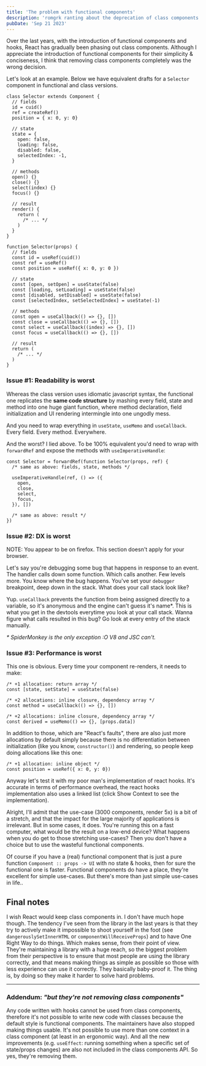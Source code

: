```yaml
---
title: 'The problem with functional components'
description: 'romgrk ranting about the deprecation of class components'
pubDate: 'Sep 21 2023'
---
```



Over the last years, with the introduction of functional components and hooks, React has gradually been phasing out class components. Although I appreciate the introduction of functional components for their simplicity & conciseness, I think that removing class components completely was the wrong decision.

Let's look at an example. Below we have equivalent drafts for a `Selector` component in functional and class versions.

<div class="row mb-1">

```tsx
class Selector extends Component {
  // fields
  id = cuid()
  ref = createRef()
  position = { x: 0, y: 0}

  // state
  state = {
    open: false,
    loading: false,
    disabled: false,
    selectedIndex: -1,
  }

  // methods
  open() {}
  close() {}
  select(index) {}
  focus() {}

  // result
  render() {
    return (
      /* ... */
    )
  }
}
```

```tsx
function Selector(props) {
  // fields
  const id = useRef(cuid())
  const ref = useRef()
  const position = useRef({ x: 0, y: 0 })

  // state
  const [open, setOpen] = useState(false)
  const [loading, setLoading] = useState(false)
  const [disabled, setDisabled] = useState(false)
  const [selectedIndex, setSelectedIndex] = useState(-1)

  // methods
  const open = useCallback(() => {}, [])
  const close = useCallback(() => {}, [])
  const select = useCallback((index) => {}, [])
  const focus = useCallback(() => {}, [])

  // result
  return (
    /* ... */
  )
}
```

</div>

### Issue #1: Readability is worst

Whereas the class version uses idiomatic javascript syntax, the functional one replicates the **same code structure** by mashing every field, state and method into one huge giant function, where method declaration, field initialization and UI rendering intermingle into one ungodly mess.

And you need to wrap everything in `useState`, `useMemo` and `useCallback`. Every field. Every method. Everywhere.

And the worst? I lied above. To be 100% equivalent you'd need to wrap with `forwardRef` and expose the methods with `useImperativeHandle`:

```tsx
const Selector = forwardRef(function Selector(props, ref) {
  /* same as above: fields, state, methods */

  useImperativeHandle(ref, () => ({
    open,
    close,
    select,
    focus,
  }), [])

  /* same as above: result */
})

```

### Issue #2: DX is worst

<div class="if-firefox text-warning">NOTE: You appear to be on firefox. This section doesn't apply for your browser.</div>

Let's say you're debugging some bug that happens in response to an event. The handler calls down some function. Which calls another. Few levels more. You know where the bug happens. You've set your `debugger` breakpoint, deep down in the stack. What does your call stack look like?

<ExampleStack client:load />

Yup. `useCallback` prevents the function from being assigned directly to a variable, so it's anonymous and the engine can't guess it's name*. This is what you get in the devtools everytime you look at your call stack. Wanna figure what calls resulted in this bug? Go look at every entry of the stack manually.

*\* SpiderMonkey is the only exception :O V8 and JSC can't.*

### Issue #3: Performance is worst

This one is obvious. Every time your component re-renders, it needs to make:

```tsx
/* +1 allocation: return array */
const [state, setState] = useState(false)

/* +2 allocations: inline closure, dependency array */
const method = useCallback(() => {}, [])

/* +2 allocations: inline closure, dependency array */
const derived = useMemo(() => {}, [props.data])
```

In addition to those, which are "React's faults", there are also just more allocations by default simply because there is no differentiation between initialization (like you know, `constructor()`) and rendering, so people keep doing allocations like this one:

```tsx
/* +1 allocation: inline object */
const position = useRef({ x: 0, y: 0})
```

Anyway let's test it with my poor man's implementation of react hooks. It's accurate in terms of performance overhead, the react hooks implementation also uses a linked list (click Show Context to see the implementation).

<ExamplePerformance client:load />

Alright, I'll admit that the use-case (3000 components, render 5x) is a bit of a stretch, and that the impact for the large majority of applications is irrelevant. But in some cases, it does. You're running this on a fast computer, what would be the result on a low-end device? What happens when you do get to those stretching use-cases? Then you don't have a choice but to use the wasteful functional components.

Of course if you have a (real) functional component that is just a pure function `Component :: props -> UI` with no state & hooks, then for sure the functional one is faster. Functional components do have a place, they're excellent for simple use-cases. But there's more than just simple use-cases in life..

## Final notes

I wish React would keep class components in. I don't have much hope though. The tendency I've seen from the library in the last years is that they try to actively make it impossible to shoot yourself in the foot (see `dangerouslySetInnerHTML` or `componentWillReceiveProps`) and to have One Right Way to do things. Which makes sense, from their point of view. They're maintaining a library with a huge reach, so the biggest problem from their perspective is to ensure that most people are using the library correctly, and that means making things as simple as possible so those with less experience can use it correctly. They basically baby-proof it. The thing is, by doing so they make it harder to solve hard problems.

<hr/>

### Addendum: *"but they're not removing class components"*

Any code written with hooks cannot be used from class components, therefore it's not possible to write new code with classes because the default style is functional components. The maintainers have also stopped making things usable. It's not possible to use more than one context in a class component (at least in an ergonomic way). And all the new improvements (e.g. `useEffect`: running something when a specific set of state/props changes) are also not included in the class components API. So yes, they're removing them.
